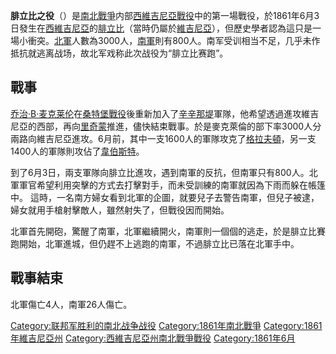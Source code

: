 {{NoteTA
|G1 = USState
|1 = zh-hans:乔治;zh-hk:佐治;zh-tw:喬治;
}}

{{Unreferenced|time=2020-05-13T15:38:40+00:00}} 

{{Campaignbox 西維珍尼亞的軍事行動}}

{{For|[[凯撒内战|凯撒内战]]|腓立比战役}}

'''腓立比之役'''（{{lang-en|Battle of Philippi}}）是[[南北戰爭|南北戰爭]]内部[[西維吉尼亞戰役|西維吉尼亞戰役]]中的第一場戰役，於1861年6月3日發生在[[西維吉尼亞|西維吉尼亞]]的[[腓立比_(西弗吉尼亚州)|腓立比]]（當時仍屬於[[維吉尼亞|維吉尼亞]]），但歷史學者認為這只是一場小衝突。[[联邦军|北軍]]人數為3000人，[[联盟军|南軍]]則有800人。南军受训相当不足，几乎未作抵抗就逃离战场，故北军戏称此次战役为“腓立比赛跑”。

==戰事==
[[乔治·B·麦克莱伦|乔治·B·麦克莱伦]]在[[桑特堡戰役|桑特堡戰役]]後重新加入了[[辛辛那堤|辛辛那堤]]軍隊，他希望透過進攻維吉尼亞的西部，再向[[里士满_(弗吉尼亚州)|里奇蒙]]推進，儘快結束戰事。於是麥克萊倫的部下率3000人分兩路向維吉尼亞進攻。6月前，其中一支1600人的軍隊攻克了[[格拉夫頓|格拉夫頓]]，另一支1400人的軍隊則攻佔了[[韋伯斯特縣_(西維珍尼亞州)|韋伯斯特]]。

到了6月3日，兩支軍隊向腓立比進攻，遇到南軍的反抗，但南軍只有800人。北軍軍官希望利用突擊的方式去打擊對手，而未受訓練的南軍就因為下雨而躲在帳篷中。 這時，一名南方婦女看到北軍的企圖，就要兒子去警告南軍，但兒子被逮，婦女就用手槍射擊敵人，雖然射失了，但戰役因而開始。

北軍首先開砲，驚醒了南軍，北軍繼續開火，南軍則一個個的逃走，於是腓立比賽跑開始，北軍進城，但仍趕不上逃跑的南軍，不過腓立比已落在北軍手中。

==戰事結束==
北軍傷亡4人，南軍26人傷亡。

{{DEFAULTSORT:Philippi (West Virginia), Battle of}}
[[Category:联邦军胜利的南北战争战役|Category:联邦军胜利的南北战争战役]]
[[Category:1861年南北戰爭|Category:1861年南北戰爭]]
[[Category:1861年維吉尼亞州|Category:1861年維吉尼亞州]]
[[Category:西維吉尼亞州南北戰爭戰役|Category:西維吉尼亞州南北戰爭戰役]]
[[Category:1861年6月|Category:1861年6月]]